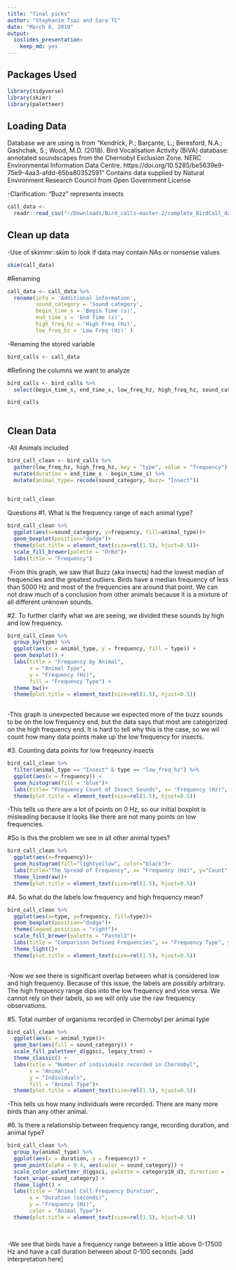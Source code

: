 ```yaml
---
title: "final picks"
author: "Stephanie Tsai and Sara TC"
date: "March 8, 2019"
output: 
  ioslides_presentation: 
    keep_md: yes
---
```


## Packages Used
```r
library(tidyverse)
library(skimr)
library(paletteer)
```
## Loading Data
Database we are using is from "Kendrick, P.; Barçante, L.; Beresford, N.A.; Gashchak, S.; Wood, M.D. (2018). Bird Vocalisation Activity (BiVA) database: annotated soundscapes from the Chernobyl Exclusion Zone. NERC Environmental Information Data Centre. https://doi.org/10.5285/be5639e9-75e9-4aa3-afdd-65ba80352591"
Contains data supplied by Natural Environment Research Council from Open Government License

-Clarification: "Buzz" represents insects

```r
call_data <- 
  readr::read_csv("~/Downloads/Bird_calls-master-2/complete_BirdCall_data_table.csv")
```
## Clean up data
-Use of skimmr::skim to look if data may contain NAs or nonsense values
```r
skim(call_data)
```
#Renaming 
```r
call_data <- call_data %>% 
  rename(info = 'Additional information',
         sound_category = 'Sound category',
         begin_time_s = 'Begin Time (s)',
         end_time_s = 'End Time (s)',
         high_freq_hz = 'High Freq (Hz)',
         low_freq_hz = 'Low Freq (Hz)' ) 


```

-Renaming the stored variable
```r
bird_calls <- call_data
```

#Refining the columns we want to analyze
```r
bird_calls <- bird_calls %>% 
  select(begin_time_s, end_time_s, low_freq_hz, high_freq_hz, sound_category) 

bird_calls
  
```

## Clean Data

-All Animals included
```r
bird_call_clean <- bird_calls %>% 
  gather(low_freq_hz, high_freq_hz, key = "type", value = "frequency") %>% 
  mutate(duration = end_time_s - begin_time_s) %>% 
  mutate(animal_type= recode(sound_category, Buzz= "Insect"))
  

bird_call_clean
```

 Questions
#1. What is the frequency range of each animal type?
```r
bird_call_clean %>% 
  ggplot(aes(x=sound_category, y=frequency, fill=animal_type))+
  geom_boxplot(position="dodge")+
  theme(plot.title = element_text(size=rel(1.5), hjust=0.5))+
  scale_fill_brewer(palette = "OrRd")+
  labs(title = "Frequency")
```

-From this graph, we saw that Buzz (aka insects) had the lowest median of frequencies and the greatest outliers. Birds have a median frequency of less than 5000 Hz and most of the frequencies are around that point. We can not draw much of a conclusion from other animals because it is a mixture of all different unknown sounds.

#2. To further clarify what we are seeing, we divided these sounds by high and low frequency.
```r
bird_call_clean %>% 
  group_by(type) %>% 
  ggplot(aes(x = animal_type, y = frequency, fill = type)) +
  geom_boxplot() +
  labs(title = "Frequency by Animal",
       x = "Animal Type",
       y = "Frequency (Hz)",
       fill = "Frequency Type") +
  theme_bw()+
  theme(plot.title = element_text(size=rel(1.5), hjust=0.5))
  
```
-This graph is unexpected because we expected more of the buzz sounds to be on the low frequency end, but the data says that most are categorized on the high frequency end. It is hard to tell why this is the case, so we wil count how many data points make up the low frequency for insects.

#3. Counting data points for low freqeuncy insects
```r
bird_call_clean %>% 
  filter(animal_type == "Insect" & type == "low_freq_hz") %>% 
  ggplot(aes(x = frequency)) +
  geom_histogram(fill = "blue")+
  labs(title= "Frequency Count of Insect Sounds", x= "Frequency (Hz)", y= "Count")+
  theme(plot.title = element_text(size=rel(1.5), hjust=0.5))
```
-This tells us there are a lot of points on 0 Hz, so our initial boxplot is misleading because it looks like there are not many points on low frequencies. 

#So is this the problem we see in all other animal types?
```r
bird_call_clean %>% 
  ggplot(aes(x=frequency))+
  geom_histogram(fill="lightyellow", color="black")+
  labs(title="The Spread of Frequency", x= "Frequency (Hz)", y="Count")+
  theme_linedraw()+
  theme(plot.title = element_text(size=rel(1.5), hjust=0.5))
```


#4. So what do the labels low frequency and high frequency mean?
```r
bird_call_clean %>% 
  ggplot(aes(x=type, y=frequency, fill=type))+
  geom_boxplot(position="dodge")+
  theme(legend.position = "right")+
  scale_fill_brewer(palette = "Pastel2")+
  labs(title = "Comparison Defined Frequencies", x= "Frequency Type", y="Frequency (Hz)")+
  theme_light()+
  theme(plot.title = element_text(size=rel(1.5), hjust=0.5))
  
```
-Now we see there is significant overlap between what is considered low and high frequency. Because of this issue, the labels are possibly arbitrary. The high frequency range dips into the low frequency and vice versa. We cannot rely on their labels, so we will only use the raw frequency observations.

#5. Total number of organisms recorded in Chernobyl per animal type
```r
bird_call_clean %>% 
  ggplot(aes(x = animal_type))+
  geom_bar(aes(fill = sound_category)) +
  scale_fill_paletteer_d(ggsci, legacy_tron) +
  theme_classic() +
  labs(title = "Number of individuals recorded in Chernobyl",
       x = "Animal",
       y = "Individuals",
       fill = "Animal Type")+
  theme(plot.title = element_text(size=rel(1.5), hjust=0.5))
```
-This tells us how many individuals were recorded. There are many more birds than any other animal.



#6. Is there a relationship between frequency range, recording duration, and animal type?
```r
bird_call_clean %>% 
  group_by(animal_type) %>% 
  ggplot(aes(x = duration, y = frequency)) +
  geom_point(alpha = 0.4, aes(color = sound_category)) +
  scale_color_paletteer_d(ggsci, palette = category10_d3, direction = 1) +
  facet_wrap(~sound_category) +
  theme_light() +
  labs(title = "Animal Call Frequency Duration",
       x = "Duration (seconds)",
       y = "Frequency (Hz)",
       color = "Animal Type")+
  theme(plot.title = element_text(size=rel(1.5), hjust=0.5))
 
  
```

-We see that birds have a frequency range between a little above 0-17500 Hz and have a call duration between about 0-100 seconds.
[add interpretation here]











